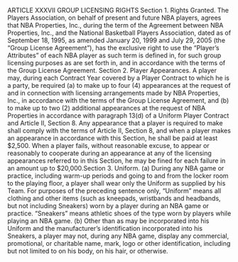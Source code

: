 ARTICLE XXXVII
                               GROUP LICENSING RIGHTS
Section 1.      Rights Granted.
        The Players Association, on behalf of present and future NBA players, agrees that NBA
Properties, Inc., during the term of the Agreement between NBA Properties, Inc., and the
National Basketball Players Association, dated as of September 18, 1995, as amended January
20, 1999 and July 29, 2005 (the "Group License Agreement"), has the exclusive right to use the
"Player's Attributes" of each NBA player as such term is defined in, for such group licensing
purposes as are set forth in, and in accordance with the terms of the Group License Agreement.
Section 2.      Player Appearances.
        A player may, during each Contract Year covered by a Player Contract to which he is a
party, be required (a) to make up to four (4) appearances at the request of and in connection with
licensing arrangements made by NBA Properties, Inc., in accordance with the terms of the Group
License Agreement, and (b) to make up to two (2) additional appearances at the request of NBA
Properties in accordance with paragraph 13(d) of a Uniform Player Contract and Article II,
Section 8. Any appearance that a player is required to make shall comply with the terms of
Article II, Section 8, and when a player makes an appearance in accordance with this Section, he
shall be paid at least \$2,500. When a player fails, without reasonable excuse, to appear or
reasonably to cooperate during an appearance at any of the licensing appearances referred to in
this Section, he may be fined for each failure in an amount up to \$20,000.Section 3.      Uniform.
        (a)     During any NBA game or practice, including warm-up periods and going to and
from the locker room to the playing floor, a player shall wear only the Uniform as supplied by
his Team. For purposes of the preceding sentence only, "Uniform" means all clothing and other
items (such as kneepads, wristbands and headbands, but not including Sneakers) worn by a
player during an NBA game or practice. "Sneakers" means athletic shoes of the type worn by
players while playing an NBA game.
        (b)     Other than as may be incorporated into his Uniform and the manufacturer's
identification incorporated into his Sneakers, a player may not, during any NBA game, display
any commercial, promotional, or charitable name, mark, logo or other identification, including
but not limited to on his body, on his hair, or otherwise.